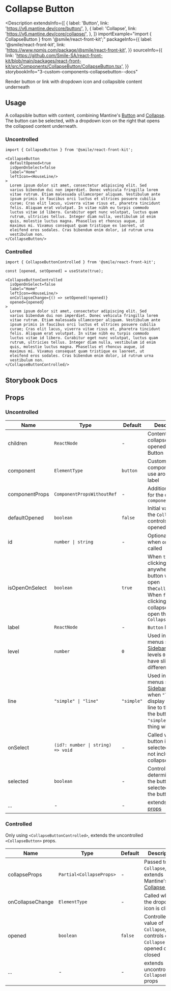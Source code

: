 # Collapse Button

<Description
  extendsInfo={[
    {
      label: 'Button',
      link: 'https://v6.mantine.dev/core/button/',
    },
    {
      label: 'Collapse',
      link: 'https://v6.mantine.dev/core/collapse/',
    },
  ]}
  importExample="import { CollapseButton } from '@smile/react-front-kit';"
  packageInfo={{
    label: '@smile/react-front-kit',
    link: 'https://www.npmjs.com/package/@smile/react-front-kit',
  }}
  sourceInfo={{
    link: 'https://github.com/Smile-SA/react-front-kit/blob/main/packages/react-front-kit/src/Components/CollapseButton/CollapseButton.tsx',
  }}
  storybookInfo="3-custom-components-collapsebutton--docs"
>
  Render button or link with dropdown icon and collapsible content underneath
</Description>

## Usage

A collapsible button with content, combining Mantine's [Button](https://v6.mantine.dev/core/button/) and [Collapse](https://v6.mantine.dev/core/collapse/). The button can be selected, with a dropdown icon on the right that opens the collapsed content underneath.

### Uncontrolled

<StorybookEmbed
  storyId="3-custom-components-collapsebutton--collapse-button"
  height="210"
/>

```tsx
import { CollapseButton } from '@smile/react-front-kit';

<CollapseButton
  defaultOpened=true
  isOpenOnSelect=false
  label="Home"
  leftIcon=<HouseLine/>
>
  Lorem ipsum dolor sit amet, consectetur adipiscing elit. Sed
  varius bibendum dui non imperdiet. Donec vehicula fringilla lorem
  vitae rutrum. Etiam malesuada ullamcorper aliquam. Vestibulum ante
  ipsum primis in faucibus orci luctus et ultrices posuere cubilia
  curae; Cras elit lacus, viverra vitae risus et, pharetra tincidunt
  felis. Aliquam erat volutpat. In vitae nibh eu turpis commodo
  luctus vitae id libero. Curabitur eget nunc volutpat, luctus quam
  rutrum, ultricies tellus. Integer diam nulla, vestibulum id enim
  quis, molestie luctus magna. Phasellus et rhoncus augue, id
  maximus mi. Vivamus consequat quam tristique ex laoreet, ut
  eleifend eros sodales. Cras bibendum enim dolor, id rutrum urna
  vestibulum non.
</CollapseButton/>
```

### Controlled

<StorybookEmbed
  storyId="3-custom-components-collapsebutton--controlled"
  height="210"
/>

```tsx
import { CollapseButtonControlled } from '@smile/react-front-kit';

const [opened, setOpened] = useState(true);

<CollapseButtonControlled
  isOpenOnSelect=false
  label="Home"
  leftIcon=<HouseLine/>
  onCollapseChange={() => setOpened(!opened)}
  opened={opened}
>
  Lorem ipsum dolor sit amet, consectetur adipiscing elit. Sed
  varius bibendum dui non imperdiet. Donec vehicula fringilla lorem
  vitae rutrum. Etiam malesuada ullamcorper aliquam. Vestibulum ante
  ipsum primis in faucibus orci luctus et ultrices posuere cubilia
  curae; Cras elit lacus, viverra vitae risus et, pharetra tincidunt
  felis. Aliquam erat volutpat. In vitae nibh eu turpis commodo
  luctus vitae id libero. Curabitur eget nunc volutpat, luctus quam
  rutrum, ultricies tellus. Integer diam nulla, vestibulum id enim
  quis, molestie luctus magna. Phasellus et rhoncus augue, id
  maximus mi. Vivamus consequat quam tristique ex laoreet, ut
  eleifend eros sodales. Cras bibendum enim dolor, id rutrum urna
  vestibulum non.
</CollapseButtonControlled/>
```

## Storybook Docs

<StorybookEmbed
  storyId="3-custom-components-collapsebutton--docs"
  height="1200"
/>

## Props

### Uncontrolled

| Name           | Type                              | Default    | Description                                                                                                                                                               |
| -------------- | --------------------------------- | ---------- | ------------------------------------------------------------------------------------------------------------------------------------------------------------------------- |
| children       | `ReactNode`                       | -          | Content either collapsed or opened under Button                                                                                                                           |
| component      | `ElementType`                     | `button`   | Custom component to use around the label                                                                                                                                  |
| componentProps | `ComponentPropsWithoutRef`        | -          | Additional props for the custom `component`                                                                                                                               |
| defaultOpened  | `boolean`                         | `false`    | Initial value of the `Collapse`, controls if initially opened or closed                                                                                                   |
| id             | `number \| string`                | -          | Optional ID given when `onSelect` is called                                                                                                                               |
| isOpenOnSelect | `boolean`                         | `true`     | When `true`, clicking/selecting anywhere on the button will also open the`Collapse`. When `false`, only clicking the collapse icon will open the `Collapse`               |
| label          | `ReactNode`                       | -          | `Button` label                                                                                                                                                            |
| level          | `number`                          | `0`        | Used in nested menus such as [SidebarMenu](./sidebar-menu), levels `0`, `1` and `2` have slightly different styles                                                        |
| line           | `"simple" \| "line"`              | `"simple"` | Used in nested menus such as [SidebarMenu](./sidebar-menu), when `"line"` will display a vertical line to the left of the button. When `"simple"` same thing without line |
| onSelect       | `(id?: number \| string) => void` | -          | Called when button is selected (does not include the collapse icon)                                                                                                       |
| selected       | `boolean`                         | -          | Controlled value determining if the button is selected, affects the button style                                                                                          |
| ...            | -                                 | -          | extends [Button props](https://v6.mantine.dev/core/button/?t=props)                                                                                                       |

### Controlled

Only using `<CollapseButtonControlled>`, extends the uncontrolled `<CollapseButton>` props.

| Name               | Type                     | Default | Description                                                                                                 |
| ------------------ | ------------------------ | ------- | ----------------------------------------------------------------------------------------------------------- |
| collapseProps      | `Partial<CollapseProps>` | -       | Passed to the `Collapse`, extends Mantine's [Collapse Props](https://v6.mantine.dev/core/collapse/?t=props) |
| onCollapseChange   | `ElementType`            | -       | Called when the dropdown icon is clicked                                                                    |
| opened <Required/> | `boolean`                | `false` | Controlled value of `Collapse`, controls of `Collapse` is opened or closed                                  |
| ...                | -                        | -       | extends uncontrolled `CollapseButton` props                                                                 |
